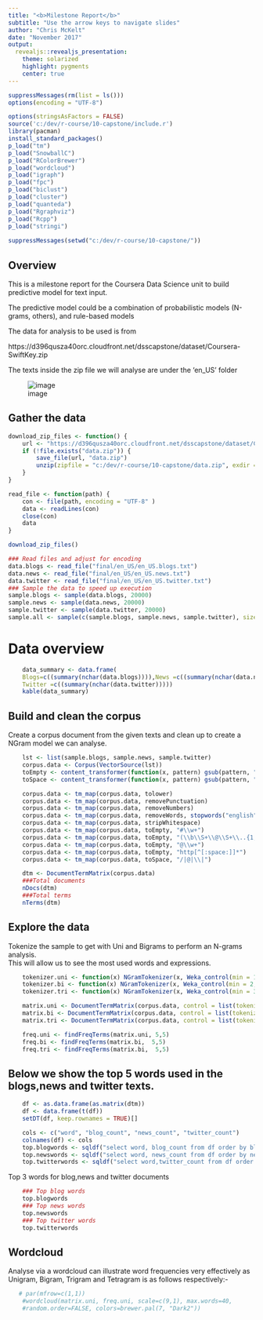 ```yaml
---
title: "<b>Milestone Report</b>"
subtitle: "Use the arrow keys to navigate slides"
author: "Chris McKelt"
date: "November 2017"
output:
  revealjs::revealjs_presentation:
    theme: solarized
    highlight: pygments
    center: true
---
```


```r
suppressMessages(rm(list = ls()))
options(encoding = "UTF-8")

options(stringsAsFactors = FALSE)
source('c:/dev/r-course/10-capstone/include.r')
library(pacman)
install_standard_packages()
p_load("tm")
p_load("SnowballC")
p_load("RColorBrewer")
p_load("wordcloud")
p_load("igraph")
p_load("fpc")
p_load("biclust")
p_load("cluster")
p_load("quanteda")
p_load("Rgraphviz")
p_load("Rcpp")
p_load("stringi")
 
suppressMessages(setwd("c:/dev/r-course/10-capstone/"))

```

## Overview

This is a milestone report for the Coursera Data Science unit to build predictive model for text input.

The predictive model could be a combination of probabilistic models (N-grams, others), and rule-based models 

The data for analysis to be used is from

https://d396qusza40orc.cloudfront.net/dsscapstone/dataset/Coursera-SwiftKey.zip

The texts inside the zip file we will analyse are under the 'en_US' folder

![image](https://user-images.githubusercontent.com/662868/32357634-a02e21c4-c079-11e7-9136-8277964e9f8b.png)

## Gather the data

```r

download_zip_files <- function() {
    url <- "https://d396qusza40orc.cloudfront.net/dsscapstone/dataset/Coursera-SwiftKey.zip"
    if (!file.exists("data.zip")) {
        save_file(url, "data.zip")
        unzip(zipfile = "c:/dev/r-course/10-capstone/data.zip", exdir = "c:/dev/r-course/10-capstone/final/")
    }
}

read_file <- function(path) {
    con <- file(path, encoding = "UTF-8" )
    data <- readLines(con)
    close(con)
    data
}

download_zip_files()
```

```r
### Read files and adjust for encoding
data.blogs <- read_file("final/en_US/en_US.blogs.txt")
data.news <- read_file("final/en_US/en_US.news.txt")
data.twitter <- read_file("final/en_US/en_US.twitter.txt")
### Sample the data to speed up execution
sample.blogs <- sample(data.blogs, 20000)
sample.news <- sample(data.news, 20000)
sample.twitter <- sample(data.twitter, 20000)
sample.all <- sample(c(sample.blogs, sample.news, sample.twitter), size = 10000, replace = TRUE)

```

# Data overview
```r
    data_summary <- data.frame(
    Blogs=c((summary(nchar(data.blogs)))),News =c((summary(nchar(data.news)))),
    Twitter =c((summary(nchar(data.twitter)))))
    kable(data_summary)
```

## Build and clean the corpus
Create a corpus document from the given texts and clean up to create a NGram model we can analyse.

```r

    lst <- list(sample.blogs, sample.news, sample.twitter)
    corpus.data <- Corpus(VectorSource(lst))
    toEmpty <- content_transformer(function(x, pattern) gsub(pattern, "", x, fixed = TRUE))
    toSpace <- content_transformer(function(x, pattern) gsub(pattern, " ", x, fixed = TRUE))

    corpus.data <- tm_map(corpus.data, tolower)
    corpus.data <- tm_map(corpus.data, removePunctuation)
    corpus.data <- tm_map(corpus.data, removeNumbers)
    corpus.data <- tm_map(corpus.data, removeWords, stopwords("english"))
    corpus.data <- tm_map(corpus.data, stripWhitespace)  
    corpus.data <- tm_map(corpus.data, toEmpty, "#\\w+")  
    corpus.data <- tm_map(corpus.data, toEmpty, "(\\b\\S+\\@\\S+\\..{1,3}(\\s)?\\b)")  
    corpus.data <- tm_map(corpus.data, toEmpty, "@\\w+")  
    corpus.data <- tm_map(corpus.data, toEmpty, "http[^[:space:]]*")  
    corpus.data <- tm_map(corpus.data, toSpace, "/|@|\\|")

    dtm <- DocumentTermMatrix(corpus.data)
    ###Total documents
    nDocs(dtm)
    ###Total terms
    nTerms(dtm)
``` 

## Explore the data
 
Tokenize the sample to get with Uni and Bigrams to perform an N-grams analysis.  
This will allow us to see the most used words and expressions. 
 
```r
   
    tokenizer.uni <- function(x) NGramTokenizer(x, Weka_control(min = 1, max = 1))
    tokenizer.bi <- function(x) NGramTokenizer(x, Weka_control(min = 2, max = 2))
    tokenizer.tri <- function(x) NGramTokenizer(x, Weka_control(min = 3, max = 3))

    matrix.uni <- DocumentTermMatrix(corpus.data, control = list(tokenize = tokenizer.uni))
    matrix.bi <- DocumentTermMatrix(corpus.data, control = list(tokenize = tokenizer.bi))
    matrix.tri <- DocumentTermMatrix(corpus.data, control = list(tokenize = tokenizer.tri))

    freq.uni <- findFreqTerms(matrix.uni, 5,5)
    freq.bi <- findFreqTerms(matrix.bi,  5,5)
    freq.tri <- findFreqTerms(matrix.bi,  5,5)

``` 

## Below we show the top 5 words used in the blogs,news and twitter texts.

```r
    df <- as.data.frame(as.matrix(dtm))
    df <- data.frame(t(df))
    setDT(df, keep.rownames = TRUE)[]

    cols <- c("word", "blog_count", "news_count", "twitter_count")
    colnames(df) <- cols
    top.blogwords <- sqldf("select word, blog_count from df order by blog_count desc limit 3")
    top.newswords <- sqldf("select word, news_count from df order by news_count desc limit 3")
    top.twitterwords <- sqldf("select word,twitter_count from df order by twitter_count desc limit 3")
``` 
Top 3 words for blog,news and twitter documents
```r

    ### Top blog words
    top.blogwords
    ### Top news words
    top.newswords
    ### Top twitter words
    top.twitterwords
``` 
## Wordcloud
Analyse via a wordcloud can illustrate word frequencies very effectively as Unigram, Bigram, Trigram and Tetragram is as follows respectively:-
```r

   # par(mfrow=c(1,1))
    #wordcloud(matrix.uni, freq.uni, scale=c(9,1), max.words=40, 
    #random.order=FALSE, colors=brewer.pal(7, "Dark2"))
``` 